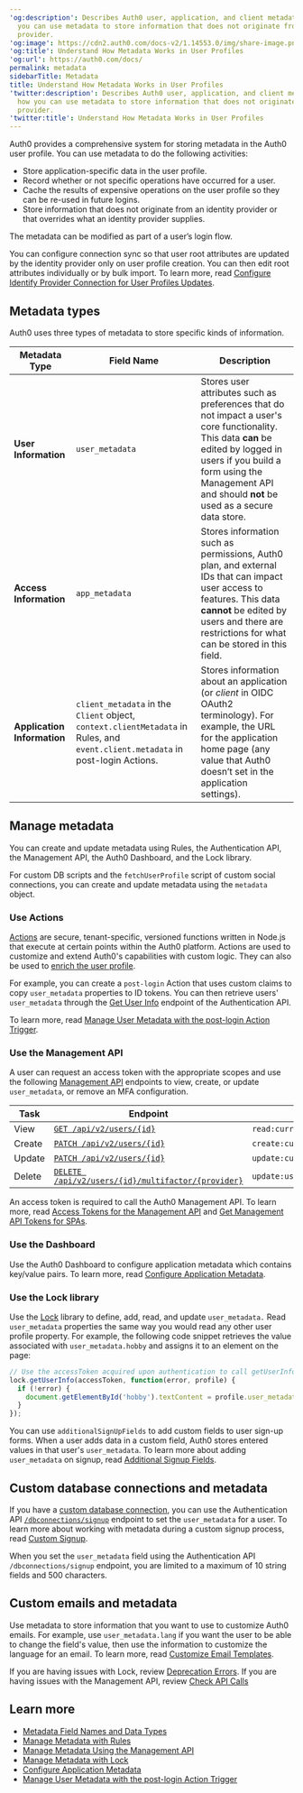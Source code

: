 ---
'og:description': Describes Auth0 user, application, and client metadata. Learn how
  you can use metadata to store information that does not originate from an identity
  provider.
'og:image': https://cdn2.auth0.com/docs-v2/1.14553.0/img/share-image.png
'og:title': Understand How Metadata Works in User Profiles
'og:url': https://auth0.com/docs/
permalink: metadata
sidebarTitle: Metadata
title: Understand How Metadata Works in User Profiles
'twitter:description': Describes Auth0 user, application, and client metadata. Learn
  how you can use metadata to store information that does not originate from an identity
  provider.
'twitter:title': Understand How Metadata Works in User Profiles
---
Auth0 provides a comprehensive system for storing metadata in the Auth0 user profile. You can use metadata to do the following activities:

* Store application-specific data in the user profile.
* Record whether or not specific operations have occurred for a user.
* Cache the results of expensive operations on the user profile so they can be re-used in future logins.
* Store information that does not originate from an <Tooltip tip="Identity Provider (IdP): Service that stores and manages digital identities." cta="View Glossary" href="/docs/glossary?term=identity+provider">identity provider</Tooltip> or that overrides what an identity provider supplies.

The metadata can be modified as part of a user’s login flow.

You can configure connection sync so that user root attributes are updated by the identity provider only on user profile creation. You can then edit root attributes individually or by bulk import. To learn more, read [Configure Identify Provider Connection for User Profiles Updates](/docs/manage-users/user-accounts/user-profiles/configure-connection-sync-with-auth0).

## Metadata types

Auth0 uses three types of metadata to store specific kinds of information.

<table class="table"><thead>
<tr>
<th><strong>Metadata Type</strong></th>
<th><strong>Field Name</strong></th>
<th><strong>Description</strong></th>
</tr>
</thead>
<tbody>
<tr>
<td><strong>User Information</strong></td>
<td><code>user_metadata</code></td>
<td>Stores user attributes such as preferences that do not impact a user's core functionality. This data <strong>can</strong> be edited by logged in users if you build a form using the Management API and should <strong>not</strong> be used as a secure data store.</td>
</tr>
<tr>
<td><strong>Access Information</strong></td>
<td><code>app_metadata</code></td>
<td>Stores information such as permissions, Auth0 plan, and external IDs that can impact user access to features. This data <strong>cannot</strong> be edited by users and there are restrictions for what can be stored in this field.</td>
</tr>
<tr>
<td><strong>Application Information</strong></td>
<td><code>client_metadata</code> in the <code>Client</code> object, <code>context.clientMetadata</code> in Rules, and <code>event.client.metadata</code> in post-login Actions.</td>
<td>Stores information about an application (or <em>client</em> in OIDC OAuth2 terminology). For example, the URL for the application home page (any value that Auth0 doesn’t set in the application settings).</td>
</tr>
</tbody>
</table>

## Manage metadata

You can create and update metadata using Rules, the Authentication API, the <Tooltip tip="Management API: A product to allow customers to perform administrative tasks." cta="View Glossary" href="/docs/glossary?term=Management+API">Management API</Tooltip>, the <Tooltip tip="Auth0 Dashboard: Auth0's main product to configure your services." cta="View Glossary" href="/docs/glossary?term=Auth0+Dashboard">Auth0 Dashboard</Tooltip>, and the Lock library.

For custom DB scripts and the `fetchUserProfile` script of custom social connections, you can create and update metadata using the `metadata` object.

### Use Actions

[Actions](/docs/customize/actions) are secure, tenant-specific, versioned functions written in Node.js that execute at certain points within the Auth0 platform. Actions are used to customize and extend Auth0's capabilities with custom logic. They can also be used to [enrich the user profile](/docs/customize/actions/explore-triggers/signup-and-login-triggers/login-trigger).

For example, you can create a `post-login` Action that uses custom claims to copy `user_metadata` properties to <Tooltip tip="ID Token: Credential meant for the client itself, rather than for accessing a resource." cta="View Glossary" href="/docs/glossary?term=ID+tokens">ID tokens</Tooltip>. You can then retrieve users' `user_metadata` through the [Get User Info](https://auth0.com/docs/api/authentication#get-user-info) endpoint of the Authentication API.

To learn more, read [Manage User Metadata with the post-login Action Trigger](/docs/manage-users/user-accounts/metadata/manage-user-metadata).

### Use the Management API

A user can request an <Tooltip tip="Access Token: Authorization credential, in the form of an opaque string or JWT, used to access an API." cta="View Glossary" href="/docs/glossary?term=access+token">access token</Tooltip> with the appropriate scopes and use the following [Management API](https://auth0.com/docs/api/management/v2) endpoints to view, create, or update `user_metadata`, or remove an <Tooltip tip="Multi-factor authentication (MFA): User authentication process that uses a factor in addition to username and password such as a code via SMS." cta="View Glossary" href="/docs/glossary?term=MFA">MFA</Tooltip> configuration.

<table class="table"><thead>
<tr>
<th><strong>Task</strong></th>
<th><strong>Endpoint</strong></th>
<th><strong>Scope</strong></th>
</tr>
</thead>
<tbody>
<tr>
<td>View</td>
<td><a href="https://auth0.com/docs/api/management/v2#!/Users/get_users_by_id"><code>GET /api/v2/users/{id}</code></a></td>
<td><code>read:current_user</code></td>
</tr>
<tr>
<td>Create</td>
<td><a href="https://auth0.com/docs/api/management/v2#!/Users/post_users"><code>PATCH /api/v2/users/{id}</code></a></td>
<td><code>create:current_user_metadata</code></td>
</tr>
<tr>
<td>Update</td>
<td><a href="https://auth0.com/docs/api/management/v2#!/Users/patch_users_by_id"><code>PATCH /api/v2/users/{id}</code></a></td>
<td><code>update:current_user_metadata</code></td>
</tr>
<tr>
<td>Delete</td>
<td><a href="https://auth0.com/docs/api/management/v2#!/Users/delete_multifactor_by_provider"><code>DELETE /api/v2/users/{id}/multifactor/{provider}</code></a></td>
<td><code>update:users</code></td>
</tr>
</tbody>
</table>

An access token is required to call the Auth0 Management API. To learn more, read [Access Tokens for the Management API](https://auth0.com/docs/api/management/v2/tokens) and [Get Management API Tokens for SPAs](https://auth0.com/docs/api/management/v2/get-access-tokens-for-spas).

### Use the Dashboard

Use the Auth0 Dashboard to configure application metadata which contains key/value pairs. To learn more, read [Configure Application Metadata](/docs/get-started/applications/configure-application-metadata).

### Use the Lock library

Use the [Lock](/docs/libraries/lock) library to define, add, read, and update `user_metadata.` Read `user_metadata` properties the same way you would read any other user profile property. For example, the following code snippet retrieves the value associated with `user_metadata.hobby` and assigns it to an element on the page:

```javascript lines
// Use the accessToken acquired upon authentication to call getUserInfo
lock.getUserInfo(accessToken, function(error, profile) {
  if (!error) {
    document.getElementById('hobby').textContent = profile.user_metadata.hobby;
  }
});
```






You can use `additionalSignUpFields` to add custom fields to user sign-up forms. When a user adds data in a custom field, Auth0 stores entered values in that user's `user_metadata`. To learn more about adding `user_metadata` on signup, read [Additional Signup Fields](/docs/libraries/lock/lock-configuration#additionalsignupfields).

## Custom database connections and metadata

If you have a [custom database connection](/docs/authenticate/database-connections#using-your-own-user-store), you can use the Authentication API [`/dbconnections/signup`](https://auth0.com/docs/api/authentication?shell#signup) endpoint to set the `user_metadata` for a user. To learn more about working with metadata during a custom signup process, read [Custom Signup](/docs/libraries/custom-signup).

When you set the `user_metadata` field using the Authentication API `/dbconnections/signup` endpoint, you are limited to a maximum of 10 string fields and 500 characters.

## Custom emails and metadata

Use metadata to store information that you want to use to customize Auth0 emails. For example, use `user_metadata.lang` if you want the user to be able to change the field's value, then use the information to customize the language for an email. To learn more, read [Customize Email Templates](/docs/customize/email/email-templates).

If you are having issues with Lock, review [Deprecation Errors](/docs/troubleshoot/basic-issues/check-deprecation-errors). If you are having issues with the Management API, review [Check API Calls](/docs/troubleshoot/authentication-issues/check-api-calls)

## Learn more

* [Metadata Field Names and Data Types](/docs/manage-users/user-accounts/metadata/metadata-fields-data)
* [Manage Metadata with Rules](/docs/manage-users/user-accounts/metadata/manage-metadata-rules)
* [Manage Metadata Using the Management API](/docs/manage-users/user-accounts/metadata/manage-metadata-api)
* [Manage Metadata with Lock](/docs/manage-users/user-accounts/metadata/manage-metadata-lock)
* [Configure Application Metadata](/docs/get-started/applications/configure-application-metadata)
* [Manage User Metadata with the post-login Action Trigger](/docs/manage-users/user-accounts/metadata/manage-user-metadata)